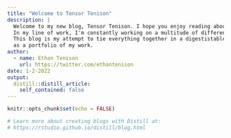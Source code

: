 ```yaml
---
title: "Welcome to Tensor Tenison"
description: |
  Welcome to my new blog, Tensor Tenison. I hope you enjoy reading about and viewing my work.
  In my line of work, I'm constantly working on a multitude of different projects.
  This blog is my attempt to tie everything together in a digestistable format to serve
  as a portfolio of my work. 
author:
  - name: Ethan Tenison 
    url: https://twitter.com/ethantenison 
date: 1-2-2022
output:
  distill::distill_article:
    self_contained: false
---
```


```r
knitr::opts_chunk$set(echo = FALSE)

# Learn more about creating blogs with Distill at:
# https://rstudio.github.io/distill/blog.html

```



